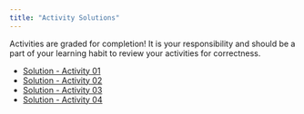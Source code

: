 ```yaml
---
title: "Activity Solutions"
---
```


Activities are graded for completion! It is your responsibility and should be a part of your learning habit to review your activities for correctness.

-   [Solution - Activity 01](documents/solutions/solution_act_01.html)
-   [Solution - Activity 02](documents/solutions/solution_act_02.html)
-   [Solution - Activity 03](documents/solutions/solution_act_03.html)
-   [Solution - Activity 04](documents/solutions/solution_act_04.html)
